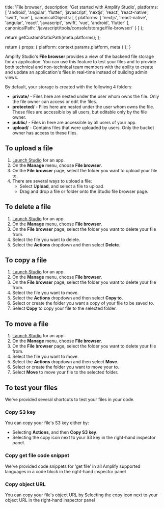                   
  title: 'File browser',
  description: 'Get started with Amplify Studio',
  platforms: [
    'android',
    'angular',
    'flutter',
    'javascript',
    'nextjs',
    'react',
    'react-native',
    'swift',
    'vue'
  ],
  canonicalObjects: [
    {
      platforms: [
        'nextjs',
        'react-native',
        'angular',
        'react',
        'javascript',
        'swift',
        'vue',
        'android',
        'flutter'
      ],
      canonicalPath: '/javascript/tools/console/storage/file-browser/'
    }
  ]
};

  return getCustomStaticPath(meta.platforms);
};

  return {
    props: {
      platform: context.params.platform,
      meta
    }
  };
}
          

Amplify Studio's **File browser** provides a view of the backend file storage for an application. You can use this feature to test your files and to provide both technical and non-technical team members with the ability to create and update an application's files in real-time instead of building admin views.

 

By default, your storage is created with the following 4 folders:

- **private/** - Files here are nested under the user whom owns the file. Only the file owner can access or edit the files.
- **protected/** - Files here are nested under the user whom owns the file. These files are accessible by all users, but editable only by the file owner.
- **public/** - Files in here are accessible by all users of your app.
- **upload/** - Contains files that were uploaded by users. Only the bucket owner has access to these files.

## To upload a file

1. [Launch Studio](/[platform]/tools/console/adminui/start/#log-into-the-amplify-console) for an app.
2. On the **Manage** menu, choose **File browser**.
3. On the **File browser** page, select the folder you want to upload your file to.
4. There are several ways to upload a file:
   - Select **Upload**, and select a file to upload.
   - Drag and drop a file or folder onto the Studio file browser page.

## To delete a file

1. [Launch Studio](/[platform]/tools/console/adminui/start/#log-into-the-amplify-console) for an app.
2. On the **Manage** menu, choose **File browser**.
3. On the **File browser** page, select the folder you want to delete your file from.
4. Select the file you want to delete.
5. Select the **Actions** dropdown and then select **Delete**.

## To copy a file

1. [Launch Studio](/[platform]/tools/console/adminui/start/#log-into-the-amplify-console) for an app.
2. On the **Manage** menu, choose **File browser**.
3. On the **File browser** page, select the folder you want to delete your file from.
4. Select the file you want to move.
5. Select the **Actions** dropdown and then select **Copy to**.
6. Select or create the folder you want a copy of your file to be saved to.
7. Select **Copy** to copy your file to the selected folder.

## To move a file

1. [Launch Studio](/[platform]/tools/console/adminui/start/#log-into-the-amplify-console) for an app.
2. On the **Manage** menu, choose **File browser**.
3. On the **File browser** page, select the folder you want to delete your file from.
4. Select the file you want to move.
5. Select the **Actions** dropdown and then select **Move**.
6. Select or create the folder you want to move your to.
7. Select **Move** to move your file to the selected folder.

## To test your files

We've provided several shortcuts to test your files in your code.

### Copy S3 key

You can copy your file's S3 key either by:

- Selecting **Actions**, and then **Copy S3 key**.
- Selecting the copy icon next to your S3 key in the right-hand inspector panel.

### Copy get file code snippet

We've provided code snippets for 'get file' in all Amplify supported languages in a code block in the right-hand inspector panel

### Copy object URL

You can copy your file's object URL by Selecting the copy icon next to your object URL in the right-hand inspector panel
